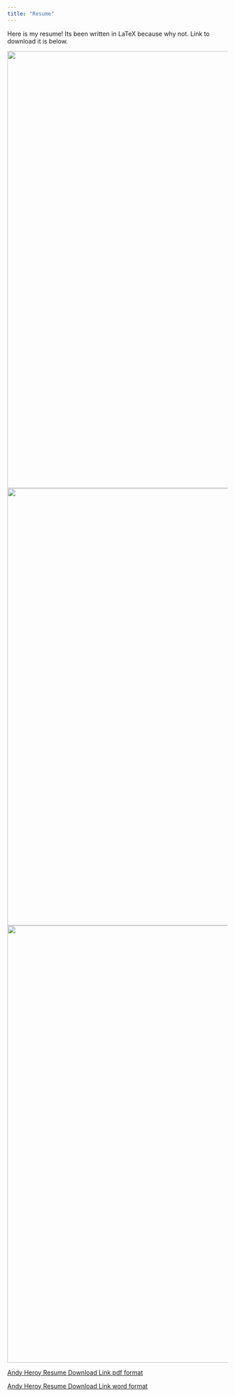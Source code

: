 ```yaml
---
title: "Resume"
---
```


Here is my resume!  Its been written in LaTeX because why not. Link to download it is below.  


<center><img src="images/Resume1.png" width="1000px"></center>
<center><img src="images/Resume2.png" width="1000px"></center>
<center><img src="images/Resume3.png" width="1000px"></center>


[Andy Heroy Resume Download Link pdf format](./resume/AndyHeroyResume2020.pdf)

[Andy Heroy Resume Download Link word format](./resume/AndyHeroyResume2020.doc)
